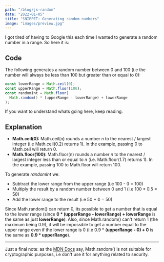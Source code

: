 ```yaml
---
path: "/blog/js-random"
date: "2022-01-05"
title: "SNIPPET: Generating random numbers"
image: "images/preview.jpg"
---
```


I got tired of having to Google this each time I wanted to generate a random number in a range. So here it is:

## Code

The following generates a random number between 0 and 100 (i.e the number will always be less than 100 but greater than or equal to 0):

```javascript
const lowerRange = Math.ceil(0);
const upperRange = Math.floor(100);
const randomInt = Math.floor(
  Math.random() * (upperRange - lowerRange) + lowerRange
);
```

If you want to understand whats going here, keep reading.

## Explanation

- **Math.ceil(0):** Math.ceil(n) rounds a number _n_ to the nearest / largest integer (i.e Math.ceil(0.2) returns 1). In the example, passing 0 to Math.ceil will return 0.
- **Math.floor(100)**: Math.floor(n) rounds a number _n_ to the nearest / largest integer less than or equal to _n_ (i.e. Math.floor(1.7) returns 1). In the example, passing 100 to Math.floor will return 100.

To generate _randomInt_ we:

- Subtract the lower range from the upper range (i.e 100 - 0 = 100)
- Multiply the result by a random number between 0 and 1 (i.e 100 \* 0.5 = 50)
- Add the lower range to the result (i.e 50 + 0 = 50)

Since Math.random() can return 0, its possible to get a number that is equal to the lower range (since **0 \* (upperRange - lowerRange) + lowerRange** is the same as just **lowerRange**). Also, since Math.random() can't return 1 (the maximum being 0.9), it will be impossible to get a number equal to the upper range even if the lower range is 0 (i.e 0.9 \* **(upperRange - 0) + 0** is the same as **0.9 \* upperRange**).

---

Just a final note: as the [MDN Docs](https://developer.mozilla.org/en-US/docs/Web/JavaScript/Reference/Global_Objects/Math/random) say, Math.random() is not suitable for cryptographic purposes, i.e don't use it for anything related to security.
